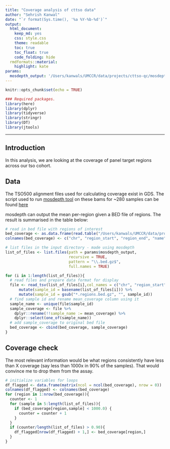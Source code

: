 ```yaml
---
title: "Coverage analysis of cttso data"
author: "Sehrish Kanwal"
date: "`r format(Sys.time(), '%a %Y-%b-%d')`"
output:
  html_document:
    keep_md: yes
    css: style.css
    theme: readable
    toc: true
    toc_float: true
    code_folding: hide
  rmdformats::material:
    highlight: kate
params:
  mosdepth_output: '/Users/kanwals/UMCCR/data/projects/cttso-qc/mosdepth_output_tst500c'
---
```


```r
knitr::opts_chunk$set(echo = TRUE)
```

```r
### Required packages.
library(here)
library(dplyr)
library(tidyverse)
library(stringr)
library(DT)
library(jtools)
```

***

## Introduction

In this analysis, we are looking at the coverage of panel target regions across our tso cohort.

## Data

The TSO500 alignment files used for calculating coverage exist in GDS. The script used to run [mosdepth tool](https://github.com/brentp/mosdepth) on these bams for ~280 samples can be found [here](./scripts/run_cttso_bams_through_mosdepth.sh)

mosdepth can output the mean per-region given a BED file of regions. The result is summarised in the table below:


```r
# read in bed file with regions of interest
bed_coverage <- as.data.frame(read.table("/Users/kanwals/UMCCR/data/projects/cttso-qc/TST500C_manifest.bed", header = FALSE, sep="\t", stringsAsFactors=FALSE))
colnames(bed_coverage) <- c("chr", "region_start", "region_end", "name")

# list files in the input directory - made using mosdepth
list_of_files <- list.files(path = params$mosdepth_output,
                            recursive = TRUE,
                            pattern = "\\.bed.gz$",
                            full.names = TRUE)

for (i in 1:length(list_of_files)){
  # read files and prepare data format for display
  file <- read_tsv(list_of_files[i],col_names = c("chr", "region_start", "region_end", "name", "mean_coverage" ),col_types = "cn") %>%
      mutate(sample_id = basename(list_of_files[i])) %>%
      mutate(sample_id = gsub("*.regions.bed.gz", "", sample_id)) 
  # find sample id and rename mean_coverage column using it
  sample_name <- unique(file$sample_id)
  sample_coverage <- file %>%
    dplyr::rename(!!sample_name := mean_coverage) %>%
    dplyr::select(one_of(sample_name))
  # add sample_coverage to original bed file
  bed_coverage <- cbind(bed_coverage, sample_coverage) 
}

```

## Coverage check

The most relevant information would be what regions consistently have less than X coverage (say less than 1000x in 90% of the samples). That would convince me to drop them from the assay. 

```r
# initialize variables for loops
df_flagged <- data.frame(matrix(ncol = ncol(bed_coverage), nrow = 0))
colnames(df_flagged) <- colnames(bed_coverage)
for (region in 1:nrow(bed_coverage)){
  counter <- 1
  for (sample in 5:length(list_of_files)){
    if (bed_coverage[region,sample] < 1000.0) {
      counter = counter + 1
    }
  }
  if (counter/length(list_of_files) > 0.90){
    df_flagged[nrow(df_flagged) + 1,] <- bed_coverage[region,]
  }
}

```

